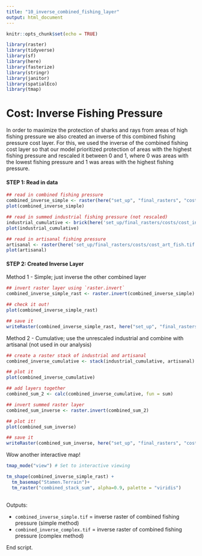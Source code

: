 ```yaml
---
title: "10_inverse_combined_fishing_layer"
output: html_document
---
```


```r
knitr::opts_chunk$set(echo = TRUE)
```

```r
library(raster)
library(tidyverse)
library(sf)
library(here)
library(fasterize)
library(stringr)
library(janitor)
library(spatialEco)
library(tmap)
```

# Cost: Inverse Fishing Pressure
In order to maximize the protection of sharks and rays from areas of high fishing pressure we also created an inverse of this combined fishing pressure cost layer. For this, we used the inverse of the combined fishing cost layer so that our model prioritized protection of areas with the highest fishing pressure and rescaled it between 0 and 1, where 0 was areas with the lowest fishing pressure and 1 was areas with the highest fishing pressure.

#### **STEP 1: Read in data**
```r
## read in combined fishing pressure 
combined_inverse_simple <- raster(here("set_up", "final_rasters", "costs", "combined_stack_sum.tif"))
plot(combined_inverse_simple)

## read in summed industrial fishing pressure (not rescaled)
industrial_cumulative <- brick(here('set_up/final_rasters/costs/cost_industrial_sum_unscaled.tif'))
plot(industrial_cumulative)

## read in artisanal fishing pressure
artisanal <- raster(here('set_up/final_rasters/costs/cost_art_fish.tif'))
plot(artisanal)
```

#### **STEP 2: Created Inverse Layer**

Method 1 - Simple; just inverse the other combined layer
```r
## invert raster layer using `raster.invert`
combined_inverse_simple_rast <- raster.invert(combined_inverse_simple)

## check it out!
plot(combined_inverse_simple_rast)

## save it
writeRaster(combined_inverse_simple_rast, here("set_up", "final_rasters", "costs", "combined_inverse_simple.tif"), overwrite = TRUE)

```

Method 2 - Cumulative; use the unrescaled industrial and combine with artisanal (not used in our analysis)
```r
## create a raster stack of industrial and artisanal
combined_inverse_cumulative <- stack(industrial_cumulative, artisanal)

## plot it
plot(combined_inverse_cumulative)

## add layers together
combined_sum_2 <- calc(combined_inverse_cumulative, fun = sum)

## invert summed raster layer
combined_sum_inverse <- raster.invert(combined_sum_2)

## plot it!
plot(combined_sum_inverse)

## save it
writeRaster(combined_sum_inverse, here("set_up", "final_rasters", "costs", "combined_inverse_complex.tif"), overwrite = TRUE)
```

Wow another interactive map!
```r
tmap_mode("view") # Set to interactive viewing

tm_shape(combined_inverse_simple_rast) +
  tm_basemap("Stamen.Terrain")+
  tm_raster("combined_stack_sum", alpha=0.9, palette = "viridis")
  
```

Outputs:

 - `combined_inverse_simple.tif` = inverse raster of combined fishing pressure (simple method)
 - `combined_inverse_complex.tif` = inverse raster of combined fishing pressure (complex method)

End script.
